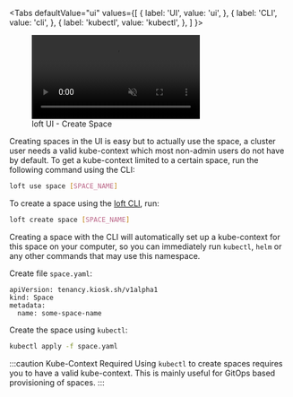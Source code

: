 
<Tabs
  defaultValue="ui"
  values={[
    { label: 'UI', value: 'ui', },
    { label: 'CLI', value: 'cli', },
    { label: 'kubectl', value: 'kubectl', },
  ]
}>
<TabItem value="ui">

<figure class="frame">
  <video controls loop autoplay="true" muted>
    <source src="/docs/media/ui/spaces/create-space.mp4" type="video/mp4" />
  </video>
  <figcaption>loft UI - Create Space</figcaption>
</figure>

Creating spaces in the UI is easy but to actually use the space, a cluster user needs a valid kube-context which most non-admin users do not have by default. To get a kube-context limited to a certain space, run the following command using the CLI:
```bash
loft use space [SPACE_NAME]
```

<HowKubeContextFragment/>

</TabItem>
<TabItem value="cli">

To create a space using the [loft CLI](../../getting-started/setup.mdx#install-loft-cli), run:
```bash
loft create space [SPACE_NAME]
```
Creating a space with the CLI will automatically set up a kube-context for this space on your computer, so you can immediately run `kubectl`, `helm` or any other commands that may use this namespace.

<HowKubeContextFragment/>

</TabItem>
<TabItem value="kubectl">

Create file `space.yaml`:
```
apiVersion: tenancy.kiosk.sh/v1alpha1
kind: Space
metadata:
  name: some-space-name
```

Create the space using `kubectl`:
```bash
kubectl apply -f space.yaml
```

:::caution Kube-Context Required
Using `kubectl` to create spaces requires you to have a valid kube-context. This is mainly useful for GitOps based provisioning of spaces.
:::

</TabItem>
</Tabs>
